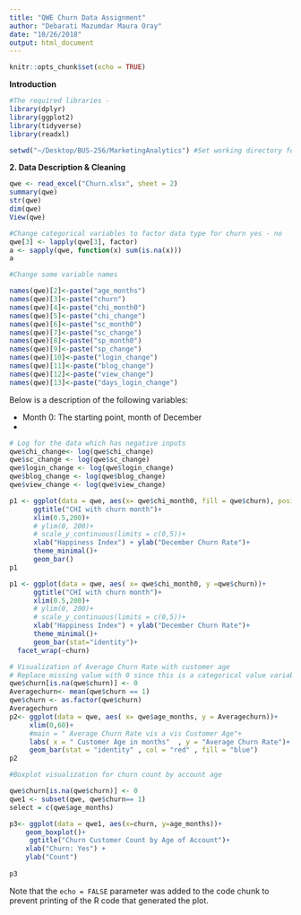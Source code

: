 ```yaml
---
title: "QWE Churn Data Assignment"
author: "Debarati Mazumdar Maura Oray"
date: "10/26/2018"
output: html_document
---
```


```r
knitr::opts_chunk$set(echo = TRUE)
```

**Introduction**

```r

#The required libraries - 
library(dplyr)
library(ggplot2)
library(tidyverse)
library(readxl)

setwd("~/Desktop/BUS-256/MarketingAnalytics") #Set working directory for easier collaboration

```

**2. Data Description & Cleaning**
```r

qwe <- read_excel("Churn.xlsx", sheet = 2)
summary(qwe)
str(qwe)
dim(qwe)
View(qwe)

#Change categorical variables to factor data type for churn yes - no
qwe[3] <- lapply(qwe[3], factor)
a <- sapply(qwe, function(x) sum(is.na(x)))
a

#Change some variable names

names(qwe)[2]<-paste("age_months")
names(qwe)[3]<-paste("churn")
names(qwe)[4]<-paste("chi_month0")
names(qwe)[5]<-paste("chi_change")
names(qwe)[6]<-paste("sc_month0")
names(qwe)[7]<-paste("sc_change")
names(qwe)[8]<-paste("sp_month0")
names(qwe)[9]<-paste("sp_change")
names(qwe)[10]<-paste("login_change")
names(qwe)[11]<-paste("blog_change")
names(qwe)[12]<-paste("view_change")
names(qwe)[13]<-paste("days_login_change")

```
Below is a description of the following variables:

- Month 0: The starting point, month of December
- 

```r
# Log for the data which has negative inputs 
qwe$chi_change<- log(qwe$chi_change)
qwe$sc_change <- log(qwe$sc_change)
qwe$login_change <- log(qwe$login_change)
qwe$blog_change <- log(qwe$blog_change)
qwe$view_change <- log(qwe$view_change)
```



```r

p1 <- ggplot(data = qwe, aes(x= qwe$chi_month0, fill = qwe$churn), position="dodge")+
      ggtitle("CHI with churn month")+
      xlim(0.5,200)+
      # ylim(0, 200)+
      # scale_y_continuous(limits = c(0,5))+
      xlab("Happiness Index") + ylab("December Churn Rate")+
      theme_minimal()+
      geom_bar()
p1

p1 <- ggplot(data = qwe, aes( x= qwe$chi_month0, y =qwe$churn))+
      ggtitle("CHI with churn month")+
      xlim(0.5,200)+
      # ylim(0, 200)+
      # scale_y_continuous(limits = c(0,5))+
      xlab("Happiness Index") + ylab("December Churn Rate")+
      theme_minimal()+
      geom_bar(stat="identity")+
  facet_wrap(~churn)
```


```r
# Visualization of Average Churn Rate with customer age 
# Replace missing value with 0 since this is a categorical value variable with 0 and 1 only 
qwe$churn[is.na(qwe$churn)] <- 0
Averagechurn<- mean(qwe$churn == 1)
qwe$churn <- as.factor(qwe$churn)
Averagechurn
p2<- ggplot(data = qwe, aes( x= qwe$age_months, y = Averagechurn))+
     xlim(0,60)+
     #main = " Average Churn Rate vis a vis Customer Age"+
     labs( x = " Customer Age in months"  , y = "Average Churn Rate")+
     geom_bar(stat = "identity" , col = "red" , fill = "blue")
p2

```

```r
#Boxplot visualization for churn count by account age

qwe$churn[is.na(qwe$churn)] <- 0
qwe1 <- subset(qwe, qwe$churn== 1)
select = c(qwe$age_months)

p3<- ggplot(data = qwe1, aes(x=churn, y=age_months))+
    geom_boxplot()+
     ggtitle("Churn Customer Count by Age of Account")+
    xlab("Churn: Yes") +
    ylab("Count")
    
p3
```

Note that the `echo = FALSE` parameter was added to the code chunk to prevent printing of the R code that generated the plot.
